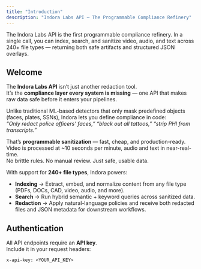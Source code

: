 ```yaml
---
title: "Introduction"
description: "Indora Labs API – The Programmable Compliance Refinery"
---
```


<Note>
  The Indora Labs API is the first programmable compliance refinery.  
  In a single call, you can index, search, and sanitize video, audio, and text across 240+ file types — returning both safe artifacts and structured JSON overlays.  
</Note>

## Welcome

The **Indora Labs API** isn’t just another redaction tool.  
It’s the **compliance layer every system is missing** — one API that makes raw data safe before it enters your pipelines.  

Unlike traditional ML-based detectors that only mask predefined objects (faces, plates, SSNs), Indora lets you define compliance in code:  
*“Only redact police officers’ faces,” “black out all tattoos,” “strip PHI from transcripts.”*  

That’s **programmable sanitization** — fast, cheap, and production-ready.  
Video is processed at ~10 seconds per minute, audio and text in near-real-time.  
No brittle rules. No manual review. Just safe, usable data.  

With support for **240+ file types**, Indora powers:  

- **Indexing** → Extract, embed, and normalize content from any file type (PDFs, DOCs, CAD, video, audio, and more).  
- **Search** → Run hybrid semantic + keyword queries across sanitized data.  
- **Redaction** → Apply natural-language policies and receive both redacted files and JSON metadata for downstream workflows.  

## Authentication

All API endpoints require an **API key**.  
Include it in your request headers:

```http
x-api-key: <YOUR_API_KEY>